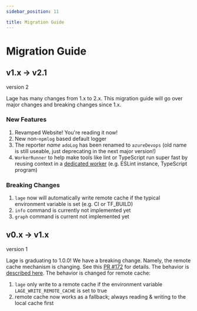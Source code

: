 ```yaml
---
sidebar_position: 11

title: Migration Guide
---
```



# Migration Guide

## v1.x -> v2.1

<Badge>version 2</Badge>

Lage has many changes from 1.x to 2.x. This migration guide will go over major changes and breaking changes since 1.x.

### New Features

1. Revamped Website! You're reading it now!
2. New non-`npmlog` based default logger
3. The reporter _name_ `adoLog` has been renamed to `azureDevops` (old name is still useable, just deprecating in the next major version!)
4. `WorkerRunner` to help make tools like lint or TypeScript run super fast by reusing context in a [dedicated worker](./make-lint-fast.mdx) (e.g. ESLint instance, TypeScript program)

### Breaking Changes

1. `lage` now will automatically write remote cache if the typical environment variable is set (e.g. CI or TF_BUILD)
2. `info` command is currently not implemented yet
3. `graph` command is current not implemented yet

## v0.x -> v1.x

<Badge>version 1</Badge>

Lage is graduating to 1.0.0! We have a breaking change. Namely, the remote cache mechanism is changing. See this [PR #172](https://github.com/microsoft/lage/pull/172) for details. The behavior is [described here](Tutorial/remote-cache.md). The behavior is changed for remote cache:

1. `lage` only write to a remote cache if the environment variable `LAGE_WRITE_REMOTE_CACHE` is set to true
2. remote cache now works as a fallback; always reading & writing to the local cache first

